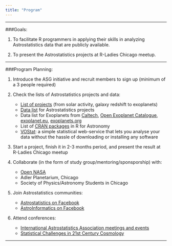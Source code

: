 ```yaml
---
title: "Program"
---
```


***

###Goals:

1. To facilitate R programmers in applying their skills in analyzing Astrostatistics data that are publicly available.

2. To present the Astrostatistics projects at R-Ladies Chicago meetup.

***

###Program Planning:

1. Introduce the ASG initiative and recruit members to sign up (minimum of a 3 people required)

2. Check the lists of Astrostatistics projects and data:
     + [List of projects](http://www.astrostatistics.org/projects) (from solar activity, galaxy redshift to exoplanets)
     + [Data list](http://astrostatistics.psu.edu/MSMA/datasets/index.html) for Astrostatistics projects 
     + Data list for Exoplanets from [Caltech](https://exoplanetarchive.ipac.caltech.edu), [Open Exoplanet Catalogue](http://www.openexoplanetcatalogue.com/systems/), [exoplanet.eu](http://exoplanet.eu/catalog/), [exoplanets.org](http://exoplanet.eu/catalog/) 
     + List of [CRAN packages](https://asaip.psu.edu/resources/cran-packages-in-r-for-astronomy) in R for Astronomy
     + [VOStat](http://astrostatistics.psu.edu:8080/vostat/step1.html): a simple statistical web-service that lets you analyse your data without the hassle of downloading or installing any software


3. Start a project, finish it in 2-3 months period, and present the result at R-Ladies Chicago meetup

4. Collaborate (in the form of study group/mentoring/sponsporship) with:
     + [Open NASA](https://open.nasa.gov/)
     + Adler Planetarium, Chicago
     + Society of Physics/Astronomy Students in Chicago


5. Join Astrostatistics communities:
     + [Astrostatistics on Facebook](https://www.facebook.com/groups/astro.r/)
     + [AstroInformatics on Facebook](https://www.facebook.com/AstroInformatics)



6. Attend conferences:
     + [International Astrostatistics Association meetings and events](http://iaa.mi.oa-brera.inaf.it/adm_program/modules/dates/dates.php)
     + [Statistical Challenges in 21st Century Cosmology](http://cosmo21.cosmostat.org/)

***
